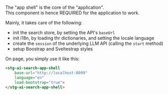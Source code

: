 
<Meta of={meta} />

The "app shell" is the core of the "application".  
This component is hence REQUIRED for the application to work.

Mainly, it takes care of the following:

- init the search store, by setting the API's ```baseUrl```
- init i18n, by loading thr dictionaries, and setting the locale language
- create the ```session``` of the underlying LLM API (calling the ```start``` method)
- setup Boostrap and Sveltestrap styles

On page, you simply use it like this:

```html
<stg-ai-search-app-shell
    base-url="http://localhost:8099"
    language="en"
    load-bootstrap="true">
</stg-ai-search-app-shell>
```

<DocsPage /> 